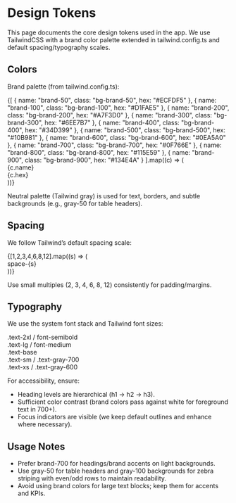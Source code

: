 
<Meta title="Design/Design Tokens" />

# Design Tokens

This page documents the core design tokens used in the app. We use TailwindCSS with a brand color palette extended in tailwind.config.ts and default spacing/typography scales.

## Colors

Brand palette (from tailwind.config.ts):

<div className="grid grid-cols-2 sm:grid-cols-5 gap-3 mt-3">
  {[
    { name: "brand-50", class: "bg-brand-50", hex: "#ECFDF5" },
    { name: "brand-100", class: "bg-brand-100", hex: "#D1FAE5" },
    { name: "brand-200", class: "bg-brand-200", hex: "#A7F3D0" },
    { name: "brand-300", class: "bg-brand-300", hex: "#6EE7B7" },
    { name: "brand-400", class: "bg-brand-400", hex: "#34D399" },
    { name: "brand-500", class: "bg-brand-500", hex: "#10B981" },
    { name: "brand-600", class: "bg-brand-600", hex: "#0EA5A0" },
    { name: "brand-700", class: "bg-brand-700", hex: "#0F766E" },
    { name: "brand-800", class: "bg-brand-800", hex: "#115E59" },
    { name: "brand-900", class: "bg-brand-900", hex: "#134E4A" }
  ].map((c) => (
    <div key={c.name} className="border rounded overflow-hidden">
      <div className={`h-12 ${c.class}`} />
      <div className="p-2 text-xs">
        <div className="font-mono">{c.name}</div>
        <div className="text-gray-600">{c.hex}</div>
      </div>
    </div>
  ))}
</div>

Neutral palette (Tailwind gray) is used for text, borders, and subtle backgrounds (e.g., gray-50 for table headers).

## Spacing

We follow Tailwind’s default spacing scale:

<div className="space-y-2 mt-3">
  {[1,2,3,4,6,8,12].map((s) => (
    <div key={s} className="flex items-center gap-3">
      <div className="w-24 text-sm text-gray-700">space-{s}</div>
      <div className={`h-4 bg-brand-200`} style={{ width: `${s * 0.25}rem` }} />
    </div>
  ))}
</div>

Use small multiples (2, 3, 4, 6, 8, 12) consistently for padding/margins.

## Typography

We use the system font stack and Tailwind font sizes:

<div className="space-y-1 mt-3">
  <div className="text-2xl font-semibold">.text-2xl / font-semibold</div>
  <div className="text-lg font-medium">.text-lg / font-medium</div>
  <div className="text-base">.text-base</div>
  <div className="text-sm text-gray-700">.text-sm / .text-gray-700</div>
  <div className="text-xs text-gray-600">.text-xs / .text-gray-600</div>
</div>

For accessibility, ensure:
- Heading levels are hierarchical (h1 → h2 → h3).
- Sufficient color contrast (brand colors pass against white for foreground text in 700+).
- Focus indicators are visible (we keep default outlines and enhance where necessary).

## Usage Notes

- Prefer brand-700 for headings/brand accents on light backgrounds.
- Use gray-50 for table headers and gray-100 backgrounds for zebra striping with even/odd rows to maintain readability.
- Avoid using brand colors for large text blocks; keep them for accents and KPIs.